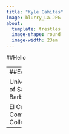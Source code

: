 ```yaml
---
title: "Kyle Cahitas"
image: blurry_La.JPG
about: 
  template: trestles
  image-shape: round
  image-width: 23em
---
```

##Hello 

-----
##Education 

University of Santa Barbara 

El Camino Community College 

------

